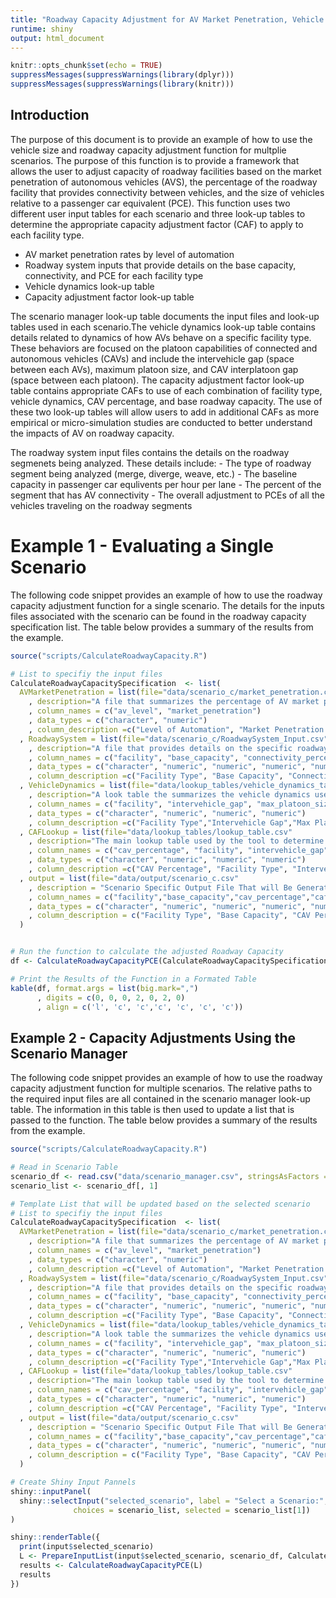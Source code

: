 ```yaml
---
title: "Roadway Capacity Adjustment for AV Market Penetration, Vehicle Dynamics, and Vehicle Size"
runtime: shiny
output: html_document
---
```


```r
knitr::opts_chunk$set(echo = TRUE)
suppressMessages(suppressWarnings(library(dplyr)))
suppressMessages(suppressWarnings(library(knitr)))
```

## Introduction

The purpose of this document is to provide an example of how to use the vehicle size and roadway capacity adjustment function for multplie scenarios.  The purpose of this function is to provide a framework that allows the user to adjust capacity of roadway facilities based on the market penetration of autonomous vehicles (AVS), the percentage of the roadway facility that provides connectivity between vehicles, and the size of vehicles relative to a passenger car equivalent (PCE).  This function uses two different user input tables for each scenario and three look-up tables to determine the appropriate capacity adjustment factor (CAF) to apply to each facility type.

- AV market penetration rates by level of automation
- Roadway system inputs that provide details on the base capacity, connectivity, and PCE for each facility type
- Vehicle dynamics look-up table
- Capacity adjustment factor look-up table


The scenario manager look-up table documents the input files and look-up tables used in each scenario.The vehicle dynamics look-up table contains details related to dynamics of how AVs behave on a specific facility type.  These behaviors are focused on the platoon capabilities of connected and autonomous vehicles (CAVs) and include the intervehicle gap (space between each AVs), maximum platoon size, and CAV interplatoon gap (space between each platoon). The capacity adjustment factor look-up table contains appropriate CAFs to use of each combination of facility type, vehicle dynamics, CAV percentage, and base roadway capacity.  The use of these two look-up tables will allow users to add in additional CAFs as more empirical or micro-simulation studies are conducted to better understand the impacts of AV on roadway capacity. 

The roadway system input files contains the details on the roadway segmenets being analyzed. These details include:
- The type of roadway segment being analyzed (merge, diverge, weave, etc.)
- The baseline capacity in passenger car equlivents per hour per lane
- The percent of the segment that has AV connectivity
- The overall adjustment to PCEs of all the vehicles traveling on the roadway segments
 
# Example 1 - Evaluating a Single Scenario
The following code snippet provides an example of how to use the roadway capacity adjustment function for a single scenario.  The details for the inputs files associated with the scenario can be found in the roadway capacity specification list. The table below provides a summary of the results from the example. 

```r

source("scripts/CalculateRoadwayCapacity.R")

# List to specifiy the input files
CalculateRoadwayCapacitySpecification  <- list(
  AVMarketPenetration = list(file="data/scenario_c/market_penetration.csv"
    , description="A file that summarizes the percentage of AV market penetration by level of automation (values should total to 100)"
    , column_names = c("av_level", "market_penetration")
    , data_types = c("character", "numeric")
    , column_description =c("Level of Automation", "Market Penetration Percentage"))
  , RoadwaySystem = list(file="data/scenario_c/RoadwaySystem_Input.csv"
    , description="A file that provides details on the specific roadway segement "
    , column_names = c("facility", "base_capacity", "connectivity_percentage", "percent_av_allowed", "pce")
    , data_types = c("character", "numeric", "numeric", "numeric", "numeric")
    , column_description =c("Facility Type", "Base Capacity", "Connectivity Percentage", "AV Allowed", "Passenger Car Equivalent"))
  , VehicleDynamics = list(file="data/lookup_tables/vehicle_dynamics_table.csv"
    , description="A look table the summarizes the vehicle dynamics used in the scenario"
    , column_names = c("facility", "intervehicle_gap", "max_platoon_size", "cav_interplatoon_gap")
    , data_types = c("character", "numeric", "numeric", "numeric")
    , column_description =c("Facility Type","Intervehicle Gap","Max Platoon","CAV Interplatoon Gap"))
  , CAFLookup = list(file="data/lookup_tables/lookup_table.csv"
    , description="The main lookup table used by the tool to determine which CAF to apply to the base capacity value."
    , column_names = c("cav_percentage", "facility", "intervehicle_gap", "max_platoon_size", "cav_interplatoon_gap", "base_capacity", "caf")
    , data_types = c("character", "numeric", "numeric", "numeric")
    , column_description =c("CAV Percentage", "Facility Type", "Intervehicle Gap", "Max Platoon Size", "CAV Interplatoon Gap", "Base Capacity", "CAF"))
  , output = list(file="data/output/scenario_c.csv"
    , description = "Scenario Specific Output File That will Be Generated with the Tool is Run"
    , column_names = c("facility","base_capacity","cav_percentage","caf","adjusted_capacity", "pce", "vehicle_adj_capacity")
    , data_types = c("character", "numeric", "numeric", "numeric", "numeric")
    , column_description = c("Facility Type", "Base Capacity", "CAV Percentage", "CAF", "AV Market Adjusted Capacity","Passenger Car Equivalent", "AV Market and Vehicle Size Adjusted Capacity"))
  )


# Run the function to calculate the adjusted Roadway Capacity
df <- CalculateRoadwayCapacityPCE(CalculateRoadwayCapacitySpecification)

# Print the Results of the Function in a Formated Table
kable(df, format.args = list(big.mark=",")
      , digits = c(0, 0, 0, 2, 0, 2, 0)
      , align = c('l', 'c', 'c','c', 'c', 'c', 'c'))

```

## Example 2 - Capacity Adjustments Using the Scenario Manager
The following code snippet provides an example of how to use the roadway capacity adjustment function for multiple scenarios.  The relative paths to the required input files are all contained in the scenario manager look-up table.  The information in this table is then used to update a list that is passed to the function. The table below provides a summary of the results from the example. 

```r
source("scripts/CalculateRoadwayCapacity.R")

# Read in Scenario Table
scenario_df <- read.csv("data/scenario_manager.csv", stringsAsFactors = FALSE)
scenario_list <- scenario_df[, 1]

# Template List that will be updated based on the selected scenario
# List to specifiy the input files
CalculateRoadwayCapacitySpecification  <- list(
  AVMarketPenetration = list(file="data/scenario_c/market_penetration.csv"
    , description="A file that summarizes the percentage of AV market penetration by level of automation (values should total to 100)"
    , column_names = c("av_level", "market_penetration")
    , data_types = c("character", "numeric")
    , column_description =c("Level of Automation", "Market Penetration Percentage"))
  , RoadwaySystem = list(file="data/scenario_c/RoadwaySystem_Input.csv"
    , description="A file that provides details on the specific roadway segement "
    , column_names = c("facility", "base_capacity", "connectivity_percentage", "percent_av_allowed", "pce")
    , data_types = c("character", "numeric", "numeric", "numeric", "numeric")
    , column_description =c("Facility Type", "Base Capacity", "Connectivity Percentage", "AV Allowed", "Passenger Car Equivalent"))
  , VehicleDynamics = list(file="data/lookup_tables/vehicle_dynamics_table.csv"
    , description="A look table the summarizes the vehicle dynamics used in the scenario"
    , column_names = c("facility", "intervehicle_gap", "max_platoon_size", "cav_interplatoon_gap")
    , data_types = c("character", "numeric", "numeric", "numeric")
    , column_description =c("Facility Type","Intervehicle Gap","Max Platoon","CAV Interplatoon Gap"))
  , CAFLookup = list(file="data/lookup_tables/lookup_table.csv"
    , description="The main lookup table used by the tool to determine which CAF to apply to the base capacity value."
    , column_names = c("cav_percentage", "facility", "intervehicle_gap", "max_platoon_size", "cav_interplatoon_gap", "base_capacity", "caf")
    , data_types = c("character", "numeric", "numeric", "numeric")
    , column_description =c("CAV Percentage", "Facility Type", "Intervehicle Gap", "Max Platoon Size", "CAV Interplatoon Gap", "Base Capacity", "CAF"))
  , output = list(file="data/output/scenario_c.csv"
    , description = "Scenario Specific Output File That will Be Generated with the Tool is Run"
    , column_names = c("facility","base_capacity","cav_percentage","caf","adjusted_capacity", "pce", "vehicle_adj_capacity")
    , data_types = c("character", "numeric", "numeric", "numeric", "numeric")
    , column_description = c("Facility Type", "Base Capacity", "CAV Percentage", "CAF", "AV Market Adjusted Capacity","Passenger Car Equivalent", "AV Market and Vehicle Size Adjusted Capacity"))
  )

# Create Shiny Input Pannels 
shiny::inputPanel(
  shiny::selectInput("selected_scenario", label = "Select a Scenario:",
              choices = scenario_list, selected = scenario_list[1])
)

shiny::renderTable({
  print(input$selected_scenario)
  L <- PrepareInputList(input$selected_scenario, scenario_df, CalculateRoadwayCapacitySpecification)
  results <- CalculateRoadwayCapacityPCE(L)
  results
})

```





